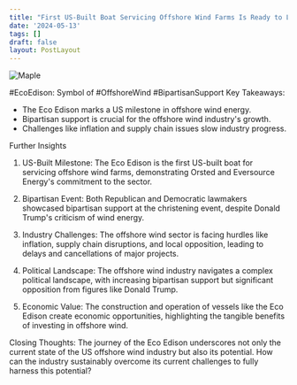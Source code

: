 ```yaml
---
title: "First US-Built Boat Servicing Offshore Wind Farms Is Ready to Launch . "
date: '2024-05-13'
tags: []
draft: false
layout: PostLayout
---
```


<div className="flex justify-center">
<div className="my-1 w-full px-2 xl:my-1 xl:w-1/2 xl:px-2">
    <img src="https://willpolesa.pythonanywhere.com/static/podcast_thumbnails/thumbnail_recpm0r1c0dyaq2Vd.jpg" alt="Maple" className="mx-auto h-58 w-auto" />
</div>
</div>

#EcoEdison: Symbol of #OffshoreWind #BipartisanSupport
Key Takeaways:
- The Eco Edison marks a US milestone in offshore wind energy.
- Bipartisan support is crucial for the offshore wind industry's growth.
- Challenges like inflation and supply chain issues slow industry progress.

Further Insights
1. US-Built Milestone:
The Eco Edison is the first US-built boat for servicing offshore wind farms, demonstrating Orsted and Eversource Energy's commitment to the sector.

2. Bipartisan Event:
Both Republican and Democratic lawmakers showcased bipartisan support at the christening event, despite Donald Trump's criticism of wind energy.

3. Industry Challenges:
The offshore wind sector is facing hurdles like inflation, supply chain disruptions, and local opposition, leading to delays and cancellations of major projects.

4. Political Landscape:
The offshore wind industry navigates a complex political landscape, with increasing bipartisan support but significant opposition from figures like Donald Trump.

5. Economic Value:
The construction and operation of vessels like the Eco Edison create economic opportunities, highlighting the tangible benefits of investing in offshore wind.

Closing Thoughts:
The journey of the Eco Edison underscores not only the current state of the US offshore wind industry but also its potential.  How can the industry sustainably overcome its current challenges to fully harness this potential?
